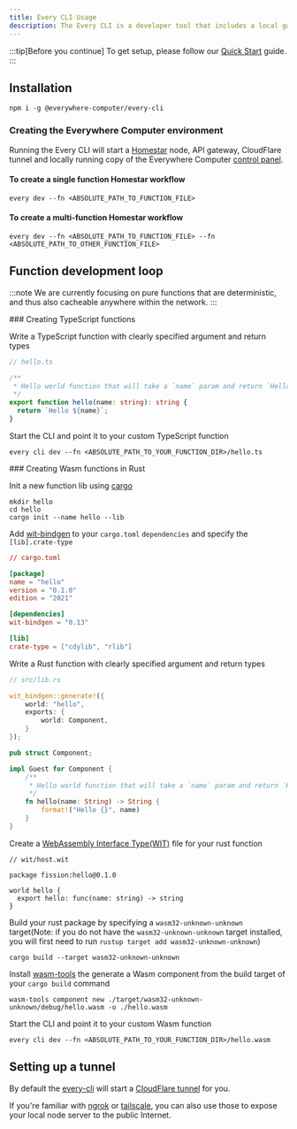 ```yaml
---
title: Every CLI Usage
description: The Every CLI is a developer tool that includes a local gateway server.
---
```



:::tip[Before you continue]
To get setup, please follow our [Quick Start](/quick-start) guide.
:::

## Installation

```shell
npm i -g @everywhere-computer/every-cli
```

### Creating the Everywhere Computer environment

Running the Every CLI will start a [Homestar](/homestar/what-is-homestar/) node, API gateway, CloudFlare tunnel and locally running copy of the Everywhere Computer [control panel](https://control.everywhere.computer).

#### To create a single function Homestar workflow

```shell
every dev --fn <ABSOLUTE_PATH_TO_FUNCTION_FILE>
```

#### To create a multi-function Homestar workflow

```shell
every dev --fn <ABSOLUTE_PATH_TO_FUNCTION_FILE> --fn <ABSOLUTE_PATH_TO_OTHER_FUNCTION_FILE>
```

## Function development loop

:::note
We are currently focusing on pure functions that are deterministic, and thus also cacheable anywhere within the network.
:::

<Tabs>
<TabItem label="TypeScript">
### Creating TypeScript functions

Write a TypeScript function with clearly specified argument and return types

```typescript
// hello.ts

/**
 * Hello world function that will take a `name` param and return `Hello <name>`
 */
export function hello(name: string): string {
  return `Hello ${name}`;
}
```

Start the CLI and point it to your custom TypeScript function

```shell
every cli dev --fn <ABSOLUTE_PATH_TO_YOUR_FUNCTION_DIR>/hello.ts
```
</TabItem>
<TabItem label="Rust">
### Creating Wasm functions in Rust

Init a new function lib using [cargo](https://github.com/rust-lang/cargo?tab=readme-ov-file#installing-cargo)

```shell
mkdir hello
cd hello
cargo init --name hello --lib
```

Add [wit-bindgen](https://github.com/bytecodealliance/wit-bindgen) to your `cargo.toml` `dependencies` and specify the `[lib].crate-type`

```toml
// cargo.toml

[package]
name = "hello"
version = "0.1.0"
edition = "2021"

[dependencies]
wit-bindgen = "0.13"

[lib]
crate-type = ["cdylib", "rlib"]
```

Write a Rust function with clearly specified argument and return types

```rust
// src/lib.rs

wit_bindgen::generate!({
    world: "hello",
    exports: {
        world: Component,
    }
});

pub struct Component;

impl Guest for Component {
    /**
     * Hello world function that will take a `name` param and return `Hello <name>`
     */
    fn hello(name: String) -> String {
        format!("Hello {}", name)
    }
}
```

Create a [WebAssembly Interface Type(WIT)](https://component-model.bytecodealliance.org/design/wit.html) file for your rust function

```wit
// wit/host.wit

package fission:hello@0.1.0

world hello {
  export hello: func(name: string) -> string
}
```

Build your rust package by specifying a `wasm32-unknown-unknown` target(Note: if you do not have the `wasm32-unknown-unknown` target installed, you will first need to run `rustup target add wasm32-unknown-unknown`)

```shell
cargo build --target wasm32-unknown-unknown
```

Install [wasm-tools](https://github.com/bytecodealliance/wasm-tools) the generate a Wasm component from the build target of your `cargo build` command

```shell
wasm-tools component new ./target/wasm32-unknown-unknown/debug/hello.wasm -o ./hello.wasm
```
</TabItem>
</Tabs>

Start the CLI and point it to your custom Wasm function

```shell
every cli dev --fn <ABSOLUTE_PATH_TO_YOUR_FUNCTION_DIR>/hello.wasm
```

## Setting up a tunnel

By default the [every-cli](https://github.com/everywhere-computer/every-cli) will start a [CloudFlare tunnel](https://www.cloudflare.com/en-gb/products/tunnel/) for you.

If you're familiar with [ngrok](https://ngrok.com/) or [tailscale](https://tailscale.com/), you can also use those to expose your local node server to the public Internet.
